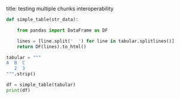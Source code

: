 title: testing multiple chunks interoperability

```python
def simple_table(str_data):

    from pandas import DataFrame as DF

    lines = [line.split('  ') for line in tabular.splitlines()]
    return DF(lines).to_html()

tabular = """
A  B  C
   2  3
""".strip()

df = simple_table(tabular)
print(df)
```
